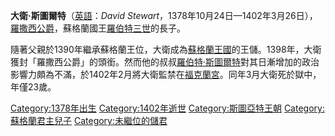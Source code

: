 {{Unreferenced|time=2021-03-01T13:45:50+00:00}}
'''大衛·斯圖爾特'''（[[英語|英語]]：''David Stewart''，1378年10月24日—1402年3月26日），[[羅撒西公爵|羅撒西公爵]]，蘇格蘭國王[[罗伯特三世_(苏格兰)|羅伯特三世]]的長子。

隨著父親於1390年繼承蘇格蘭王位，大衛成為[[蘇格蘭王國|蘇格蘭王國]]的王儲。1398年，大衛獲封「羅撒西公爵」的頭銜。然而他的叔叔[[罗伯特·斯图尔特_(奥尔巴尼公爵)|羅伯特·斯圖爾特]]對其日漸增加的政治影響力頗為不滿，於1402年2月將大衛監禁在[[福克蘭宮|福克蘭宮]]。同年3月大衛死於獄中，年僅23歲。

{{羅撒西公爵}}
[[Category:1378年出生|Category:1378年出生]]
[[Category:1402年逝世|Category:1402年逝世]]
[[Category:斯圖亞特王朝|Category:斯圖亞特王朝]]
[[Category:蘇格蘭君主兒子|Category:蘇格蘭君主兒子]]
[[Category:未繼位的儲君|Category:未繼位的儲君]]